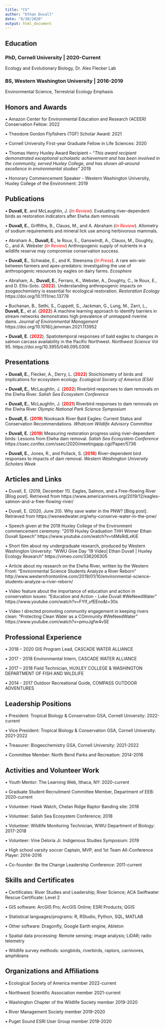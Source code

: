 ```yaml
---
title: "CV"
author: "Ethan Duvall"
date: "9/30/2020"
output: html_document
---
```


## **Education**

### PhD, Cornell University | 2020-Current
Ecology and Evolutionary Biology, Dr. Alex Flecker Lab

### BS, Western Washington University | 2016-2019
Environmental Science, Terrestrial Ecology Emphasis 

## **Honors and Awards**

• Amazon Center for Environmental Education and Research (ACEER) Conservation Fellow: 2022

• Theodore Gordon Flyfishers (TGF) Scholar Award: 2021

• Cornell University First-year Graduate Fellow in Life Sciences: 2020
 
• Thomas Henry Huxley Award Recipient – *"This award recipient demonstrated exceptional scholastic achievement and has been involved in the community, served Huxley College, and has shown all-around excellence in environmental studies”* 2019

• Honorary Commencement Speaker - Western Washington University, Huxley College of the Environment: 2019


## **Publications** 

•	**Duvall, E.** and McLaughlin, J. (<span style="color:red">*In Review*</span>). Evaluating river-dependent birds as restoration indicators after Elwha dam removals

• **Duvall, E.**, Griffiths, B., Clauss, M., and A. Abraham (<span style="color:red">*In Review*</span>). Allometry of sodium requirements and   mineral lick use among herbivorous mammals.  

• Abraham A., **Duvall, E.**, le Roux, E., Ganswindt, A., Clauss, M., Doughty, C., and A. Webster (<span style="color:red">*In Review*</span>) Anthropogenic supply of nutrients in a wildlife reserve may compromise conservation success.

• **Duvall, E.**, Schwabe, E., and K. Steensma (<span style="color:red">*In Press*</span>). A rare win-win between farmers and apex-predators: investigating the use of anthropogenic resources by eagles on dairy farms. *Ecosphere*

• Abraham, A., **Duvall, E.**, Ferraro, K., Webster, A., Doughty, C., le Roux, E., and D. Ellis-Soto. (<span style="color:red">**2022**</span>). Understanding anthropogenic impacts on zoogeochemistry is essential for ecological restoration. *Restoration Ecology* https://doi.org/10.1111/rec.13778 

•	Buchanan, B., Sethi, S., Cuppett, S., Jackman, G., Lung, M., Zarri, L., **Duvall, E.**, et al. (<span style="color:red">**2022**</span>) A machine learning approach to identify barriers in stream networks demonstrates high prevalence of unmapped riverine dams. *Journal of Environmental Management* https://doi.org/10.1016/j.jenvman.2021.113952

•	**Duvall, E.** (<span style="color:red">**2022**</span>). Spatiotemporal responses of bald eagles to changes in salmon carcass availability in the Pacific Northwest. *Northwest Science* Vol 95. https://doi.org/10.3955/046.095.0306 

## **Presentations**

• **Duvall, E.**, Flecker, A., Derry, L. (<span style="color:red">**2022**</span>) Stoichiometry of birds and implications for ecosystem ecology. *Ecological Society of America (ESA)*

• **Duvall, E.**, McLaughlin, J. (<span style="color:red">**2022**</span>) Riverbird responses to dam removals on the Elwha River. *Salish Sea Ecosystem Conference*

•	**Duvall, E.**, McLaughlin, J. (<span style="color:red">**2021**</span>) Riverbird responses to dam removals on the Elwha River *Olympic National Park Science Symposium*

•	**Duvall, E.** (<span style="color:red">**2019**</span>) Nooksack River Bald Eagles: Current Status and Conservation Recommendations. *Whatcom Wildlife Advisory Committee*

•	**Duvall, E.** (<span style="color:red">**2019**</span>) Measuring restoration progress using river-dependent birds: Lessons from Elwha dam removal. *Salish Sea Ecosystem Conference* https://ssec.confex.com/ssec/2020/meetingapp.cgi/Paper/5736

•	**Duvall, E.**, Jones, R., and Pollack, S. (<span style="color:red">**2018**</span>) River-dependent bird responses to impacts of dam removal. *Western Washington University Scholars Week*

## **Articles and Links**

•	Duvall, E. (2019, December 11). Eagles, Salmon, and a Free-flowing River [Blog post]. Retrieved from 
https://www.americanrivers.org/2019/12/eagles-salmon-and-a-free-flowing-river/

•	Duvall, E. (2020, June 20). Why save water in the PNW? [Blog post]. Retrieved from https://weneedwater.org/why-conserve-water-in-the-pnw/

•	Speech given at the 2019 Huxley College of the Environment commencement ceremony:
“2019 Huxley Graduation THH Winner Ethan Duvall Speech”
https://www.youtube.com/watch?v=t4MsRdLxKiE

•	Short film about my undergraduate research, produced by Western Washington University:
“WWU Give Day ’19 Video| Ethan Duvall | Huxley Ecology Research”
	https://vimeo.com/336206305

•	Article about my research on the Elwha River, written by the Western Front:
“Environmental Science Students Analyze a River Reborn”
http://www.westernfrontonline.com/2019/01/10/environmental-science-students-analyze-a-river-reborn/

•	Video feature about the importance of education and action in conservation issues:
"Education and Action - Luke Duvall #WeNeedWater"
https://www.youtube.com/watch?v=FYlf_vfEEno&t=30s

•	Video I directed promoting community engagement in keeping rivers clean:
"Protecting Clean Water as a COmmunity #WeNeedWater"
https://www.youtube.com/watch?v=pmuJgfw4vSE

## **Professional Experience**

•	2018 – 2020
GIS Program Lead, CASCADE WATER ALLIANCE

•	2017 - 2018 
Environmental Intern, CASCADE WATER ALLIANCE

•	2017 – 2018 
Field Technician, HUXLEY COLLEGE & WASHINGTON DEPARTMENT OF FISH AND WILDLIFE

•	2014 - 2017 
Outdoor Recreational Guide, COMPASS OUTDOOR ADVENTURES

## **Leadership Positions**

• President: Tropical Biology & Conservation GSA, Cornell University: 2022-current

• Vice President: Tropical Biology & Conservation GSA, Cornell University: 2021-2022

• Treasurer: Biogeochemistry GSA, Cornell University: 2021-2022

• Committee Member: North Bend Parks and Recreation: 2014-2016

## **Activities and Volunteer Work**

• Youth Mentor: The Learning Web, Ithaca, NY: 2020-current

• Graduate Student Recruitment Committee Member, Department of EEB: 2020-current

•	Volunteer: Hawk Watch, Chelan Ridge Raptor Banding site: 2018

•	Volunteer: Salish Sea Ecosystem Conference; 2018

•	Volunteer: Wildlife Monitoring Technician, WWU Department of Biology: 2017-2018

•	Volunteer: Vine Deloria Jr. Indigenous Studies Symposium: 2019

•	High school varsity soccer Captain, MVP, and 1st Team All-Conference Player: 2014-2016 

• Co-founder: Be the Change Leadership Conference: 2011-current


## **Skills and Certificates**

•	Certificates: River Studies and Leadership; River Science; ACA Swiftwater Rescue Certificate: Level 2 

• GIS software: ArcGIS Pro; ArcGIS Online; ESRI Products; QGIS

• Statistical languages/programs: R, RStudio, Python, SQL, MATLAB

• Other software: Dragonfly, Google Earth engine, Ableton 

• Spatial data processing: Remote sensing; image analysis; LiDAR; radio telemetry

• Wildlife survey methods: songbirds, riverbirds, raptors, carnivores, amphibians


## **Organizations and Affiliations**

•	Ecological Society of America member 2022-current

•	Northwest Scientific Association member 2021-current

•	Washington Chapter of the Wildlife Society member 2019-2020

•	River Management Society member 2019-2020

•	Puget Sound ESRI User Group member 2018-2020


